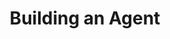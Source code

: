 ---
title: Building an Agent
summary: Learn how to build autonomous AI agents that can use tools to complete complex tasks. This guide covers the key concepts and steps for creating powerful and intelligent agents.
description: Create autonomous AI agents that can use tools and complete complex tasks
---